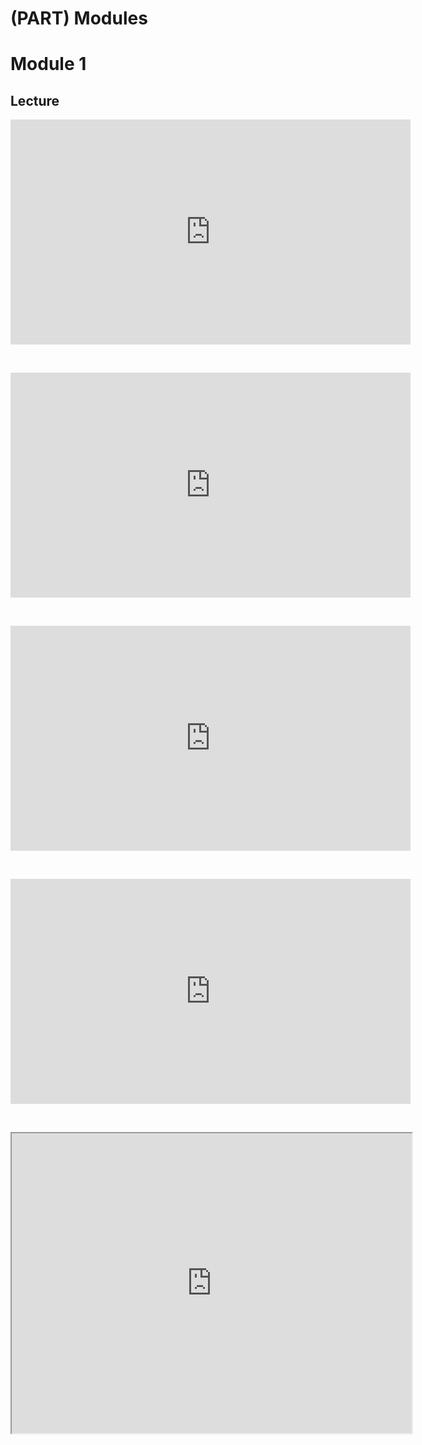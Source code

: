 # (PART) Modules {-}

# Module 1

## Lecture

<iframe width="640" height="360" src="https://www.youtube.com/embed/lTAeQU1zKFk?si=NMOGEA5T96zMpIKP" title="YouTube video player" frameborder="0" allow="accelerometer; autoplay; clipboard-write; encrypted-media; gyroscope; picture-in-picture; web-share" referrerpolicy="strict-origin-when-cross-origin" allowfullscreen></iframe>

<br>

<iframe width="640" height="360" src="https://www.youtube.com/embed/5Kp58g55_6E?si=H0NdgYNrVnXi8wKc" title="YouTube video player" frameborder="0" allow="accelerometer; autoplay; clipboard-write; encrypted-media; gyroscope; picture-in-picture; web-share" referrerpolicy="strict-origin-when-cross-origin" allowfullscreen></iframe>

<br>

<iframe width="640" height="360" src="https://www.youtube.com/embed/SJfP3Q07yXY?si=AS2OLzlzDG2LCemH" title="YouTube video player" frameborder="0" allow="accelerometer; autoplay; clipboard-write; encrypted-media; gyroscope; picture-in-picture; web-share" referrerpolicy="strict-origin-when-cross-origin" allowfullscreen></iframe>

<br>

<iframe width="640" height="360" src="https://www.youtube.com/embed/mETIeI6iB9o?si=ZQMVlK1uZ6y6hcU_" title="YouTube video player" frameborder="0" allow="accelerometer; autoplay; clipboard-write; encrypted-media; gyroscope; picture-in-picture; web-share" referrerpolicy="strict-origin-when-cross-origin" allowfullscreen></iframe>

<br>

<iframe src="https://drive.google.com/file/d/1AMzkLfOpP-7A7xqEANqpTdZV7NCPErPy/preview" width="640" height="480" allow="autoplay"></iframe>
